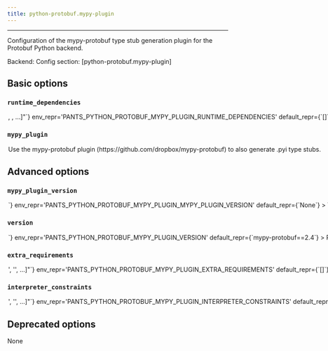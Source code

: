 ```yaml
---
title: python-protobuf.mypy-plugin
---
```



---


Configuration of the mypy-protobuf type stub generation plugin for the Protobuf Python backend.

Backend: <span className="color--primary"></span>
Config section: <span className="color--primary">[python-protobuf.mypy-plugin]</span>

<span className={styles.options}>

## Basic options


### `runtime_dependencies`

<Option
  cli_repr={`--python-protobuf-mypy-plugin-runtime-dependencies="[<target_option>, <target_option>, ...]"`}
  env_repr='PANTS_PYTHON_PROTOBUF_MYPY_PLUGIN_RUNTIME_DEPENDENCIES'
  default_repr={`[]`}
>

A list of addresses to `python_requirement_library` targets for the runtime dependencies needed for generated Python code to work. For example, `['3rdparty/python:protobuf', '3rdparty/python:grpcio']`. These dependencies will be automatically added to every `protobuf_library` target

</Option>

### `mypy_plugin`

<Option
  cli_repr={`--[no-]python-protobuf-mypy-plugin-mypy-plugin`}
  env_repr='PANTS_PYTHON_PROTOBUF_MYPY_PLUGIN_MYPY_PLUGIN'
  default_repr={`False`}
>

Use the `mypy-protobuf` plugin (https://github.com/dropbox/mypy-protobuf) to also generate .pyi type stubs.

</Option>

## Advanced options


### `mypy_plugin_version`

<Option
  cli_repr={`--python-protobuf-mypy-plugin-mypy-plugin-version=<str>`}
  env_repr='PANTS_PYTHON_PROTOBUF_MYPY_PLUGIN_MYPY_PLUGIN_VERSION'
  default_repr={`None`}
>

The pip-style requirement string for `mypy-protobuf`. You must still set `--mypy-plugin` for this option to be used.

</Option>

### `version`

<Option
  cli_repr={`--python-protobuf-mypy-plugin-version=<str>`}
  env_repr='PANTS_PYTHON_PROTOBUF_MYPY_PLUGIN_VERSION'
  default_repr={`mypy-protobuf==2.4`}
>

Requirement string for the tool.

</Option>

### `extra_requirements`

<Option
  cli_repr={`--python-protobuf-mypy-plugin-extra-requirements="['<str>', '<str>', ...]"`}
  env_repr='PANTS_PYTHON_PROTOBUF_MYPY_PLUGIN_EXTRA_REQUIREMENTS'
  default_repr={`[]`}
>

Any additional requirement strings to use with the tool. This is useful if the tool allows you to install plugins or if you need to constrain a dependency to a certain version.

</Option>

### `interpreter_constraints`

<Option
  cli_repr={`--python-protobuf-mypy-plugin-interpreter-constraints="['<str>', '<str>', ...]"`}
  env_repr='PANTS_PYTHON_PROTOBUF_MYPY_PLUGIN_INTERPRETER_CONSTRAINTS'
  default_repr={`[
  "CPython>=3.6"
]`}
>

Python interpreter constraints for this tool.

</Option>

## Deprecated options

None


</span>